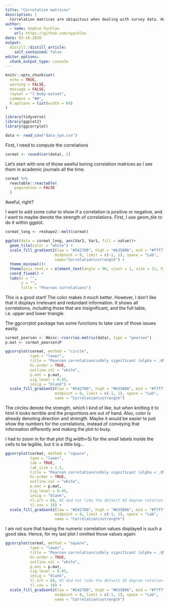 ```yaml
---
title: "Correlation matrices"
description: |
  Correlation matrices are ubiquitous when dealing with survey data. However, most of them are very simple because they display all correlations without distinctions and do not use any highlighting features. Therefore, my aim is here to create a fun correlation table that makes it easier for researchers who are interested in the data set to identify interesting correlations that are not discussed in the results section of a paper.
author:
  - name: Sophie Pychlau
    url: https://github.com/spychlau
date: 03-16-2020
output:
  distill::distill_article:
    self_contained: false
editor_options: 
  chunk_output_type: console
---
```


```r
knitr::opts_chunk$set(
  echo = TRUE,
  warning = FALSE,
  message = FALSE,
  layout = "l-body-outset",
  comment = "##",
  R.options = list(width = 60)
)

library(tidyverse)
library(ggplot2)
library(ggcorrplot)

data <- read_csv("data_syn.csv") 

```

First, I need to compute the correlations 

```r

cormat <- round(cor(data), 2)

```

Let's start with one of those aweful boring correlation matrices as I see them in academic journals all the time.

```r

cormat %>% 
  reactable::reactable(
    pagination = FALSE
  )

```

Aweful, right?

I want to add some color to show if a correlation is positive or negative, and I want to maybe denote the strength of correlations. First, I use geom_tile to do it within ggplot.

```r

cormat_long <- reshape2::melt(cormat)

ggplot(data = cormat_long, aes(Var2, Var1, fill = value))+
  geom_tile(color = "white") +
  scale_fill_gradient2(low = "#542788", high = "#b35806", mid = "#f7f7f7", 
                      midpoint = 0, limit = c(-1, 1), space = "Lab", 
                      name="Correlation\nstrength") +
  theme_minimal()+ 
  theme(axis.text.x = element_text(angle = 90, vjust = 1, size = 11, hjust = 1)) + 
  coord_fixed() +
  labs(x = "",
       y = "",
       title = "Pearson correlations")

```

This is a good start! The color makes it much better. However, I don't like that it displays irrelevant and redundant information. It shows all correlations, including those that are insignificant, and the full table, i.e. upper and lower triangle. 

The ggcorrplot package has some functions to take care of those issues easily.

```r

cormat_pearson <- Hmisc::rcorr(as.matrix(data), type = "pearson")
p.mat <- cormat_pearson$P

ggcorrplot(cormat, method = "circle", 
           type = "lower", 
           title = "Pearson correlations\nOnly significant (alpha < .05) correlations shown", 
           hc.order = TRUE,
           outline.col = "white",
           p.mat = p.mat,
           sig.level = 0.05,
           insig = "blank") + 
  scale_fill_gradient2(low = "#542788", high = "#b35806", mid = "#f7f7f7", 
                      midpoint = 0, limit = c(-1, 1), space = "Lab", 
                      name = "Correlation\nstrength")

```

The circles denote the strength, which I kind of like, but when knitting it to html it looks terrible and the proportions are out of hand. Also, color is already denoting direction and strength. Maybe it would be easier to just show the numbers for the correlations, instead of conveying that information differently and making the plot to busy.

<aside>
I had to zoom in for that plot (fig.width=5) for the small labels inside the cells to be legible, but it is a little big...
</aside>

```r

ggcorrplot(cormat, method = "square", 
           type = "lower", 
           lab = TRUE,
           lab_size = 1.5,
           title = "Pearson correlations\nOnly significant (alpha < .05) correlations shown",
           hc.order = TRUE,
           outline.col = "white",
           p.mat = p.mat,
           sig.level = 0.05,
           insig = "blank",
           tl.srt = 60, #I did not like the default 45 degree rotation
           tl.cex = 10) + 
  scale_fill_gradient2(low = "#542788", high = "#b35806", mid = "#f7f7f7", 
                      midpoint = 0, limit = c(-1, 1), space = "Lab", 
                      name = "Correlation\nstrength")

```

I am not sure that having the numeric correlation values displayed is such a good idea. Hence, for my last plot I omitted those values again:

```r

ggcorrplot(cormat, method = "square", 
           type = "lower", 
           title = "Pearson correlations\nOnly significant (alpha < .05) correlations shown",
           hc.order = TRUE,
           outline.col = "white",
           p.mat = p.mat,
           sig.level = 0.05,
           insig = "blank",
           tl.srt = 60, #I did not like the default 45 degree rotation
           tl.cex = 10) + 
  scale_fill_gradient2(low = "#542788", high = "#b35806", mid = "#f7f7f7", 
                      midpoint = 0, limit = c(-1, 1), space = "Lab", 
                      name = "Correlation\nstrength")

```